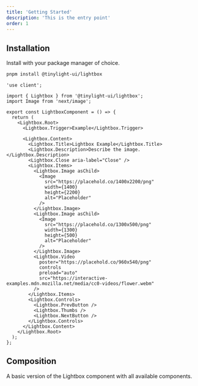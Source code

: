 ```yaml
---
title: 'Getting Started'
description: 'This is the entry point'
order: 1
---
```


## Installation

Install with your package manager of choice.

```bash filename="Terminal"
pnpm install @tinylight-ui/lightbox
```

```tsx filename="LightboxComponent.tsx"
'use client';

import { Lightbox } from '@tinylight-ui/lightbox';
import Image from 'next/image';

export const LightboxComponent = () => {
  return (
    <Lightbox.Root>
      <Lightbox.Trigger>Example</Lightbox.Trigger>

      <Lightbox.Content>
        <Lightbox.Title>Lightbox Example</Lightbox.Title>
        <Lightbox.Description>Describe the image.</Lightbox.Description>
        <Lightbox.Close aria-label="Close" />
        <Lightbox.Items>
          <Lightbox.Image asChild>
            <Image
              src="https://placehold.co/1400x2200/png"
              width={1400}
              height={2200}
              alt="Placeholder"
            />
          </Lightbox.Image>
          <Lightbox.Image asChild>
            <Image
              src="https://placehold.co/1300x500/png"
              width={1300}
              height={500}
              alt="Placeholder"
            />
          </Lightbox.Image>
          <Lightbox.Video
            poster="https://placehold.co/960x540/png"
            controls
            preload="auto"
            src="https://interactive-examples.mdn.mozilla.net/media/cc0-videos/flower.webm"
          />
        </Lightbox.Items>
        <Lightbox.Controls>
          <Lightbox.PrevButton />
          <Lightbox.Thumbs />
          <Lightbox.NextButton />
        </Lightbox.Controls>
      </Lightbox.Content>
    </Lightbox.Root>
  );
};
```

<CodeBlock
  title="LightboxComponent.tsx"
  lang="tsx"
  filePath="src/components/docs/examples/basic.tsx"
/>

## Composition

A basic version of the Lightbox component with all available components.
